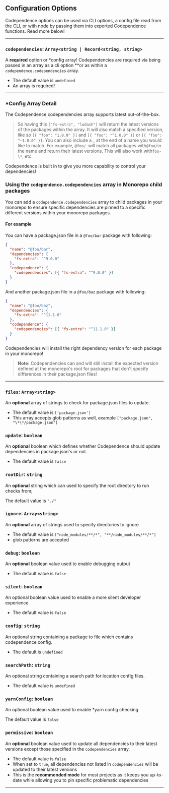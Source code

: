 <section>

## Configuration Options

Codependence options can be used via CLI options, a config file read from the CLI,
or with node by passing them into exported Codependence functions. Read more below!

---

### `codependencies`: `Array<string | Record<string, string>`

A **required** option or \*config array! Codependencies are required via being passed in an array as a cli option \*\*or as within a `codependence.codependencies` array.

- The default value is `undefined`
- An array is required!

---

### \*Config Array Detail

The Codependence codependencies array supports latest out-of-the-box.

> So having this `["fs-extra", "lodash"]` will return the latest versions of the packages within the array. It will also match a specified version, like so `[{ "foo": "1.0.0" }]` and `[{ "foo": "^1.0.0" }]` or `[{ "foo": "~1.0.0" }]`. You can also include a _ at the end of a name you would like to match. For example, `@foo/_`will match all packages with`@foo/`in the name and return their latest versions. This will also work with`foo-\*`, etc.

Codependence is built in to give you more capability to control your dependencies!

### Using the `codependence.codependencies` array in Monorepo child packages

You can add a `codependence.codependencies` array to child packages in your monorepo to ensure specific dependencies are
pinned to a specific different versions within your monorepo packages.

#### For example

You can have a package.json file in a `@foo/bar` package with following:

```json
{
  "name": "@foo/bar",
  "dependencies": {
    "fs-extra": "^9.0.0"
  },
  "codependence": {
    "codependencies": [{ "fs-extra": "^9.0.0" }]
  }
}
```

And another package.json file in a `@foo/baz` package with following:

```json
{
  "name": "@foo/baz",
  "dependencies": {
    "fs-extra": "^11.1.0"
  },
  "codependence": {
    "codependencies": [{ "fs-extra": "^11.1.0" }]
  }
}
```

Codependencies will install the right dependency version for each package in your monorepo!

> **Note:** Codependencies can and will still install the expected version defined at the monorepo's root for packages that don't specify differences in their package.json files!

---

### `files`: `Array<string>`

An **optional** array of strings to check for package.json files to update.

- The default value is `['package.json']`
- This array accepts glob patterns as well, example `["package.json", "\*\*/package.json"]`

### `update`: `boolean`

An **optional** boolean which defines whether Codependence should update dependencies in package.json's or not.

- The default value is `false`

### `rootDir`: `string`

An **optional** string which can used to specify the root directory to run checks from;

The default value is `"./"`

### `ignore`: `Array<string>`

An **optional** array of strings used to specify directories to ignore

- The default value is `["node_modules/**/*", "**/node_modules/**/*"]`
- glob patterns are accepted

### `debug`: `boolean`

An **optional** boolean value used to enable debugging output

- The default value is `false`

### `silent`: `boolean`

An optional boolean value used to enable a more silent developer experience

- The default value is `false`

### `config`: `string`

An optional string containing a package to file which contains codependence config.

- The default is `undefined`

### `searchPath`: `string`

An optional string containing a search path for location config files.

- The default value is `undefined`

### `yarnConfig`: `boolean`

An optional boolean value used to enable \*yarn config checking

The default value is `false`

### `permissive`: `boolean`

An **optional** boolean value used to update all dependencies to their latest versions except those specified in the `codependencies` array.

- The default value is `false`
- When set to `true`, all dependencies not listed in `codependencies` will be updated to their latest versions
- This is the **recommended mode** for most projects as it keeps you up-to-date while allowing you to pin specific problematic dependencies

---

</section>
